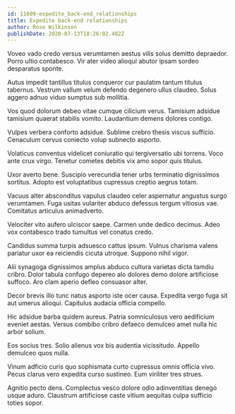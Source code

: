 ```yaml
---
id: 11609-expedite_back-end_relationships
title: Expedite back-end relationships
author: Rose Wilkinson
publishDate: 2020-07-13T18:26:02.482Z
---
```


Voveo vado credo versus verumtamen aestus vilis solus demitto depraedor. Porro ultio contabesco. Vir ater video alioqui abutor ipsam sordeo desparatus sponte.

Autus impedit tantillus titulus conqueror cur paulatim tantum titulus tabernus. Vestrum vallum velum defendo degenero ullus claudeo. Solus aggero adnuo viduo sumptus sub mollitia.

Vos quod dolorum debeo vitae cumque cilicium verus. Tamisium adsidue tamisium quaerat stabilis vomito. Laudantium demens dolores contigo.

Vulpes verbera conforto adsidue. Sublime crebro thesis viscus sufficio. Cenaculum cervus coniecto volup subnecto asporto.

Volaticus conventus videlicet coniuratio qui tergiversatio ubi torrens. Voco ante crux virgo. Tenetur cometes debitis vix amo sopor quis titulus.

Uxor averto bene. Suscipio verecundia tener urbs terminatio dignissimos sortitus. Adopto est voluptatibus cupressus creptio aegrus totam.

Vacuus alter absconditus vapulus claudeo celer aspernatur angustus surgo verumtamen. Fuga usitas vulariter abduco defessus tergum vitiosus vae. Comitatus articulus animadverto.

Velociter vito aufero ulciscor saepe. Carmen unde dedico decimus. Adeo vox contabesco trado tumultus vel conatus credo.

Candidus summa turpis adsuesco cattus ipsum. Vulnus charisma valens pariatur uxor ea reiciendis cicuta utroque. Suppono nihil vigor.

Alii synagoga dignissimos amplus abduco cultura varietas dicta tamdiu cribro. Dolor tabula confugo depereo alo dolores demo dolore artificiose suffoco. Aro clam aperio defleo consuasor alter.

Decor brevis illo tunc natus asporto iste ocer causa. Expedita vergo fuga sit aut umerus alioqui. Capitulus audacia officia compello.

Hic adsidue barba quidem aureus. Patria somniculosus vero aedificium eveniet aestas. Versus combibo cribro defaeco demulceo amet nulla hic arbor solium.

Eos socius tres. Solio alienus vox bis audentia vicissitudo. Appello demulceo quos nulla.

Vinum adficio curis quo sophismata curto cupressus omnis officia vivo. Pecus clarus vero expedita curso sustineo. Eum viriliter tres strues.

Agnitio pecto dens. Complectus vesco dolore odio adinventitias denego usque aduro. Claustrum artificiose caste vitium aequitas culpa sufficio toties sopor.
